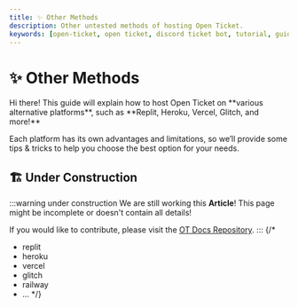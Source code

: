 ```yaml
---
title: ✨ Other Methods
description: Other untested methods of hosting Open Ticket.
keywords: [open-ticket, open ticket, discord ticket bot, tutorial, guide, article, hosting, other, extra, methods, etc]
---
```

<head>
    <link rel="apple-touch-icon" href="/img/logo_vertical.png"/>
</head>

# ✨ Other Methods
<FlexHorizontal>
<div style={{width:"50%"}} className="otdocs-flex-mobile-width">
Hi there! This guide will explain how to host Open Ticket on **various alternative platforms**, such as <C color="blue">**Replit, Heroku, Vercel, Glitch, and more!**</C>

Each platform has its own advantages and limitations, so we’ll provide some tips & tricks to help you choose the best option for your needs.
</div>
<div style={{width:"50%"}} className="otdocs-flex-mobile-width">
    <StyledTitle title="Other Methods" description="Because why not 😉"></StyledTitle>
</div>
</FlexHorizontal>

<Divider></Divider>
## 🏗️ Under Construction
:::warning under construction
We are still working this **Article**! This page might be incomplete or doesn't contain all details!

If you would like to contribute, please visit the [OT Docs Repository](https://github.com/DJj123dj/ot-docs).
:::
{/*
- replit
- heroku
- vercel
- glitch
- railway
- ...
*/}